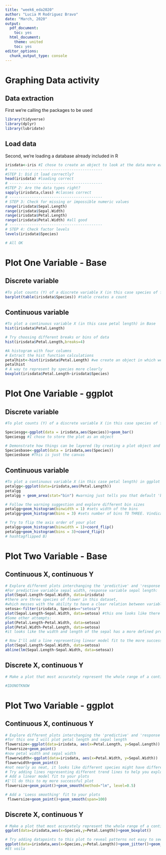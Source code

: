 ```yaml
---
title: "week6_eda2020"
author: "Lucia M Rodriguez Bravo"
date: "March, 2020"
output:
  pdf_document:
    toc: yes
  html_document:
    theme: united
    toc: yes
editor_options: 
  chunk_output_type: console
---
```

# Graphing Data activity
## Data extraction
First we're calling the packages to be used
```r
library(tidyverse)
library(dplyr)
library(lubridate)
```

## Load data
Second, we're loading a database already included in R
```r
irisdata<-iris #I chose to create an object to look at the data more easily
# ------------------------------------------
#STEP 1: Did it load correctly?
head(irisdata) #loading correct
# ------------------------------------------
#STEP 2: Are the data types right?
sapply(irisdata,class) #classes correct
# ------------------------------------------
# STEP 3: Check for missing or impossible numeric values
range(irisdata$Sepal.Length) 
range(irisdata$Sepal.Width)
range(irisdata$Petal.Length)
range(irisdata$Petal.Width) #all good
# ------------------------------------------
# STEP 4: Check factor levels
levels(irisdata$Species)

# All OK
```

# Plot One Variable - Base
## Discrete variable
```r
#To plot counts (Y) of a discrete variable X (in this case species of flower) in Base
barplot(table(irisdata$Species)) #table creates a count
```

## Continuous variable
```r
#To plot a continuous variable X (in this case petal length) in Base
hist(irisdata$Petal.Length)

# Try choosing different breaks or bins of data
hist(irisdata$Petal.Length,breaks=4)

#A histogram with four columns
# Extract the hist function calculations
petalhist<-hist(irisdata$Petal.Length) #we create an object in which we can see our histogram function calculations 
petalhist
# A way to represent by species more clearly
boxplot(irisdata$Petal.Length~irisdata$Species)

```

# Plot One Variable - ggplot
## Discrete variable
```r
#To plot counts (Y) of a discrete variable X (in this case species of flower) in ggplot

Speciesgg<-ggplot(data = irisdata,aes(Species))+geom_bar()
Speciesgg #I chose to store the plot as an object

# Demonstrate how things can be layered (by creating a plot object and adding different types of plots
Speciesbase<-ggplot(data = irisdata,aes(Species)) 
Speciesbase #This is just the canvas
```

## Continuous variable
```r
#To plot a continuous variable X (in this case petal length) in ggplot
petalgg<-ggplot(data=irisdata,aes(Petal.Length))
petalgg
petalgg + geom_area(stat="bin") #warning just tells you that default 'bin=30'

# Follow the warning suggestion and explore different bin sizes
petalgg+geom_histogram(binwidth = 1) #sets width of the bins
petalgg+geom_histogram(bins = 3) #sets number of bins TO THREE. Vindication!

# Try to flip the axis order of your plot
petalgg+geom_histogram(binwidth = 1)+coord_flip() 
petalgg+geom_histogram(bins = 3)+coord_flip() 
# hashtagflipped B)
```

# Plot Two Variable - Base
## Continuous X, continuous Y
```r
# Explore different plots interchanging the 'predictive' and 'response' variables among the four available
#For predictive variable sepal width, response variable sepal length:
plot(Sepal.Length~Sepal.Width, data=irisdata)
#there are three species of flower in this dataset, 
#which messes with the ability to have a clear relation between variables. SO:
setosa<-filter(irisdata, Species=="setosa")
plot(Sepal.Length~Sepal.Width, data=setosa) #this one looks like there might be a relationship.
#Some other attempts:
plot(Petal.Length~Petal.Width, data=setosa)
plot(Petal.Width~Petal.Length, data=setosa)
#it looks like the width and length of the sepal has a more defined proportion than the width and length of the petal for this species

# Now I'll add a line representing linear model fit to the more successful graph:
plot(Sepal.Length~Sepal.Width, data=setosa)
abline(lm(Sepal.Length~Sepal.Width, data=setosa))
```

## Discrete X, continuous Y
```r
# Make a plot that most accurately represent the whole range of a continuous (Y) by species (X)

#IDONOTKNOW

```

# Plot Two Variable - ggplot
## Continuous X, continuous Y
```r

# Explore different plots interchanging the 'predictive' and 'response' variables among the four available-
#for this one I will plot petal length and sepal length
flowersize<-ggplot(data=irisdata, aes(x=Petal.Length, y=Sepal.Length))
flowersize+geom_point()
#now petal width and sepal width
flowerwidth<-ggplot(data=irisdata, aes(x=Petal.Width, y=Sepal.Width))
flowerwidth+geom_point() 
#not nearly as neat, it looks like different species might have different relationships
# Try adding lines representing different trend lines to help you explore patterns
# Add a linear model fit to your plots
#I'll do this to my more successful plot
flowersize+geom_point()+geom_smooth(method="lm", level=0.5)

# Add a 'Loess smoothing' fit to your plots
 flowersize+geom_point()+geom_smooth(span=100)
```

## Discrete X, continuous Y
```r
# Make a plot that most accurately represent the whole range of a continuous (Y) by species (X)
ggplot(data=irisdata,aes(x=Species,y=Petal.Length))+geom_boxplot()

# Try adding datapoints to this plot to reveal patterns not easy to see in a whiskerplot
ggplot(data=irisdata,aes(x=Species,y=Petal.Length))+geom_jitter()+geom_boxplot(alpha=0.7)
#Et voila
```





